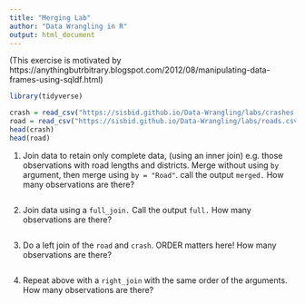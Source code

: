 ```yaml
---
title: "Merging Lab"
author: "Data Wrangling in R"
output: html_document
---
```



(This exercise is motivated by https://anythingbutrbitrary.blogspot.com/2012/08/manipulating-data-frames-using-sqldf.html)

```r
library(tidyverse)

crash = read_csv("https://sisbid.github.io/Data-Wrangling/labs/crashes.csv")
road = read_csv("https://sisbid.github.io/Data-Wrangling/labs/roads.csv")
head(crash)
head(road)
```

1. Join data to retain only complete data, (using an inner join) e.g. those observations with road lengths and districts.  Merge without using `by` argument, then merge using `by = "Road"`. call the output `merged.`  How many observations are there?

```r


```

2. Join data using a `full_join.`  Call the output `full.`   How many observations are there?

```r


```

3. Do a left join of the `road` and `crash`.  ORDER matters here!  How many observations are there?

```r


```

4. Repeat above with a `right_join` with the same order of the arguments. How many observations are there?

```r


```
